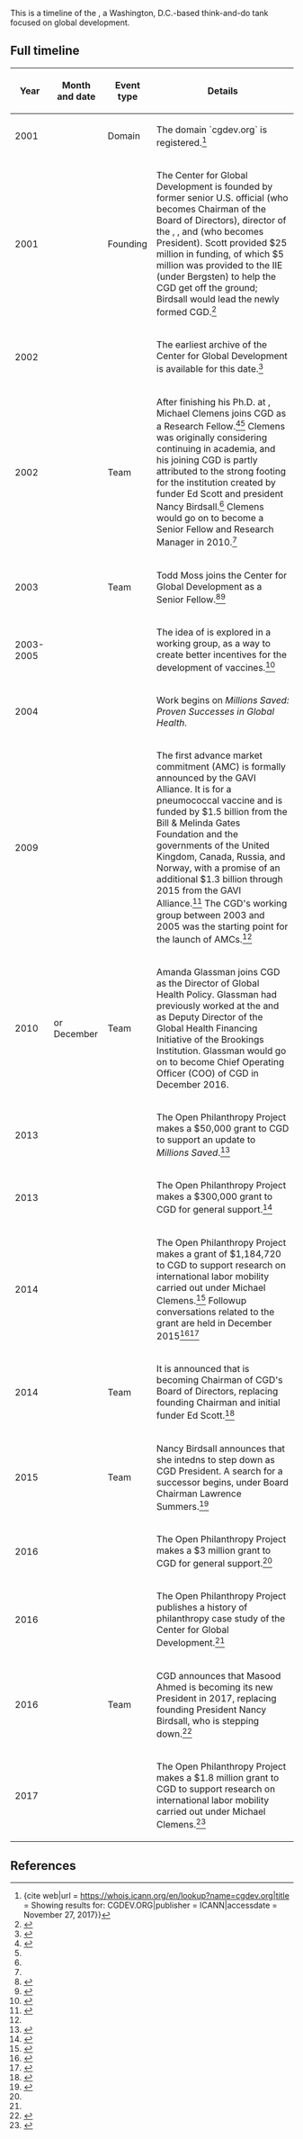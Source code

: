 This is a timeline of the {{w|Center for Global Development}}, a Washington, D.C.-based think-and-do tank focused on global development.

== Full timeline ==

{| class="sortable wikitable"
! Year !! Month and date !! Event type !! Details
|-
| 2001 || {{dts|September 25}} || Domain || The domain `cgdev.org` is registered.<ref>{cite web|url = https://whois.icann.org/en/lookup?name=cgdev.org|title = Showing results for: CGDEV.ORG|publisher = ICANN|accessdate = November 27, 2017}}</ref>
|-
| 2001 || {{dts|November}} || Founding || The Center for Global Development is founded by former senior U.S. official {{w|Edward W. Scott}} (who becomes Chairman of the Board of Directors), director of the {{w|Peterson Institute for International Economics}}, {{w|C. Fred Bergsten}}, and {{w|Nancy Birdsall}} (who becomes President). Scott provided $25 million in funding, of which $5 million was provided to the IIE (under Bergsten) to help the CGD get off the ground; Birdsall would lead the newly formed CGD.<ref name=open-phil-case-study>{{cite web|url = https://www.openphilanthropy.org/blog/history-philanthropy-case-study-founding-center-global-development|title = History of Philanthropy Case Study: The Founding of the Center for Global Development|last = Karnofsky|first = Holden|date = June 15, 2016|accessdate = November 26, 2017|publisher = Open Philanthropy Project}}</ref>{{rp|20}}
|-
| 2002 || {{dts|January 5}} || || The earliest {{w|Wayback Machine}} archive of the Center for Global Development is available for this date.<ref>{{cite web|url = http://web.archive.org/web/20020105182416/https://www.cgdev.org/|title = Wayback Machine snapshot for cgdev.org|date = January 5, 2002|Accessdate NOvember 27, 2017}}</ref>
|-
| 2002 || || Team || After finishing his Ph.D. at {{w|Harvard University}}, Michael Clemens joins CGD as a Research Fellow.<ref name=michael-clemens-linkedin>{{cite web|url = https://www.linkedin.com/in/michaelaclemens/|title = Michael Clemens|}}</ref><ref name=open-phil-case-study/> Clemens was originally considering continuing in academia, and his joining CGD is partly attributed to the strong footing for the institution created by funder Ed Scott and president Nancy Birdsall.<ref name=open-phil-case-study/> Clemens would go on to become a Senior Fellow and Research Manager in 2010.<ref name=michael-clemens-linkedin/>
|-
| 2003 || || Team || Todd Moss joins the Center for Global Development as a Senior Fellow.<ref name=todd-moss-linkedin>{{cite web|url = https://www.linkedin.com/in/todd-moss-b38a321/|title = Todd Moss|accessdate = November 26, 2017}}</ref><ref name=todd-moss-cgdev>{{cite web|url = https://www.cgdev.org/expert/todd-moss|title = Todd Moss|publisher = Center for Global Development|accessdate = November 26, 2017}}</ref>
|-
| 2003-2005 || || || The idea of {{w|advance market commitments}} is explored in a working group, as a way to create better incentives for the development of vaccines.<ref name=open-phil-cgd-support-2016>{{cite web|url = http://www.openphilanthropy.org/focus/us-policy/miscellaneous/center-global-development-general-support-2016|title = Center for Global Development — General Support 2016|publisher = [[wikipedia:Open Philanthropy Project|Open Philanthropy Project]]|date = February 24, 2016|accessdate = August 30, 2016}}</ref>
|-
| 2004 || || || Work begins on ''Millions Saved: Proven Successes in Global Health''.
|-
| 2009 || || || The first advance market commitment (AMC) is formally announced by the GAVI Alliance. It is for a pneumococcal vaccine and is funded by $1.5 billion from the Bill & Melinda Gates Foundation and the governments of the United Kingdom, Canada, Russia, and Norway, with a promise of an additional $1.3 billion through 2015 from the GAVI Alliance.<ref>{{cite web|url = http://www.gavi.org/library/news/press-releases/2009/gavi-partners-fulfill-promise-to-fight-pneumococcal-disease/|title = GAVI partners fulfill promise to fight pneumococcal disease|date = June 12, 2009|accessdate = August 30, 2016|publisher = [[wikipedia:GAVI Alliance|GAVI Alliance]]}}</ref> The CGD's working group between 2003 and 2005 was the starting point for the launch of AMCs.<ref name=open-phil-cgd-support-2016/>
|-
| 2010 || {{dts|November}} or December || Team || Amanda Glassman joins CGD as the Director of Global Health Policy. Glassman had previously worked at the {{w|Inter-American Development Bank}} and as Deputy Director of the Global Health Financing Initiative of the Brookings Institution. Glassman would go on to become Chief Operating Officer (COO) of CGD in December 2016. 
|-
| 2013 || {{dts|June}} || || The Open Philanthropy Project makes a $50,000 grant to CGD to support an update to ''Millions Saved''.<ref>{{cite web|url = https://www.openphilanthropy.org/research/history-of-philanthropy/update-millions-saved-project|title = Update to Millions Saved Project|publisher = Open Philanthropy Project|accessdate = November 26, 2017}}</ref>
|-
| 2013 || {{dts|July}} || || The Open Philanthropy Project makes a $300,000 grant to CGD for general support.<ref name=open-phil-cgd-support-2013>{{cite web|url = https://www.openphilanthropy.org/focus/global-health-and-development/miscellaneous/center-global-development-general-support|title = Center for Global Development — General Support|accessdate = November 26, 2017|publisher = Open Philanthropy Project}}</ref>
|-
| 2014 || {{dts|March}} || || The Open Philanthropy Project makes a grant of $1,184,720 to CGD to support research on international labor mobility carried out under Michael Clemens.<ref name=open-phil-clemens-support-2014>{{cite web|url = https://www.openphilanthropy.org/focus/us-policy/immigration-policy/center-global-development-labor-mobility-research|title = Center for Global Development — Labor Mobility Research|accessdate = November 26, 2017}}</ref> Followup conversations related to the grant are held in December 2015<ref>{{cite web|url = https://www.openphilanthropy.org/sites/default/files/Michael_Clemens_and_Cynthia_Rathinasamy_12-15-2015_%28public%29.pdf|title = A conversation with Dr. Michael Clemens and Cynthia Rathinasamy, December 15, 2015 and June 2016.|publisher = Open Philanthropy Project|date = November 26, 2017}}</ref><ref>{{cite web|url = https://www.openphilanthropy.org/sites/default/files/Michael_Clemens_Cynthia_Rathinasamy_06-21-16_%28public%29.pdf|title = A conversation with Dr. Michael Clemens and Cynthia Rathinasamy, June 21, 2016|date = June 21, 2016|accessdate = November 26, 2017}}</ref>
|-
| 2014 || {{dts|March 4}} || Team || It is announced that {{w|Lawrence Summers}} is becoming Chairman of CGD's Board of Directors, replacing founding Chairman and initial funder Ed Scott.<ref>{{cite web|url = https://www.cgdev.org/article/lawrence-summers-become-board-chair-center-global-development|title = Lawrence Summers to Become Board Chair of the Center for Global Development|date = March4, 2014|accessdate = November 27, 2017}}</ref>
|-
| 2015 || {{dts|November 6}} || Team || Nancy Birdsall announces that she intedns to step down as CGD President. A search for a successor begins, under Board Chairman Lawrence Summers.<ref>{{cite web|url = https://www.cgdev.org/article/nancy-birdsall-step-down-cgd-president|title = Nancy Birdsall to Step Down as CGD President|publisher = Center for Global Development|date = November 6, 2015|accessdate = November 27, 2017}}</ref>
|-
| 2016 || {{dts|February}} || || The Open Philanthropy Project makes a $3 million grant to CGD for general support.<ref name=open-phil-cgd-support-2016/>
|-
| 2016 || {{dts|June 15}} || || The Open Philanthropy Project publishes a history of philanthropy case study of the Center for Global Development.<ref name=open-phil-case-study/>
|-
| 2016 || {{dts|September 6}} || Team || CGD announces that Masood Ahmed is becoming its new President in 2017, replacing founding President Nancy Birdsall, who is stepping down.<ref>{{cite web|url = https://www.cgdev.org/article/new-president-named-center-global-development|title = New President Named for Center for Global Development|date = September 6, 2016|accessdate = November 27, 2017|publisher = Center for Global Development}}</ref>
|-
| 2017 || {{dts|March}} || || The Open Philanthropy Project makes a $1.8 million grant to CGD to support research on international labor mobility carried out under Michael Clemens.<ref name=open-phil-clemens-support-2017>{{cite web|url = https://www.openphilanthropy.org/focus/us-policy/immigration-policy/center-global-development-migration-program|title = Center for Global Development — Migration Program|date = June 27, 2017|accessdate = November 26, 2017}}</ref>
|}

== References ==

{{reflist|30em}}
